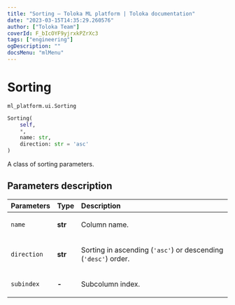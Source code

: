 ```yaml
---
title: "Sorting — Toloka ML platform | Toloka documentation"
date: "2023-03-15T14:35:29.260576"
author: ["Toloka Team"]
coverId: F_bIcOYF9yjrxkPZrXc3
tags: ["engineering"]
ogDescription: ""
docsMenu: "mlMenu"
---
```


# Sorting

`ml_platform.ui.Sorting`

```python
Sorting(
    self,
    *,
    name: str,
    direction: str = 'asc'
)
```

A class of sorting parameters.

## Parameters description

| Parameters | Type | Description |
| :----------| :----| :-----------|
`name`|**str**|<p>Column name.</p>
`direction`|**str**|<p>Sorting in ascending (`'asc'`) or descending (`'desc'`) order.</p>
`subindex`|**-**|<p>Subcolumn index.</p>
